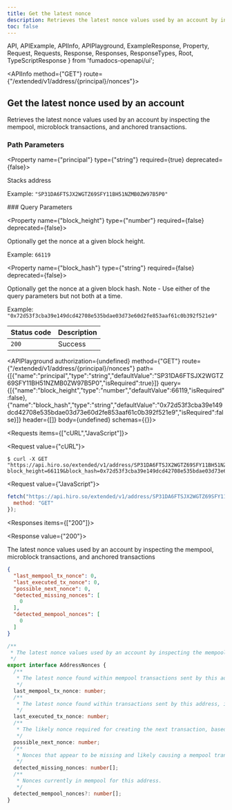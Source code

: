 ```yaml
---
title: Get the latest nonce
description: Retrieves the latest nonce values used by an account by inspecting the mempool and anchored transactions.
toc: false
---
```


  API,
  APIExample,
  APIInfo,
  APIPlayground,
  ExampleResponse,
  Property,
  Request,
  Requests,
  Response,
  Responses,
  ResponseTypes,
  Root,
  TypeScriptResponse
} from 'fumadocs-openapi/ui';

<Root baseUrl="https://api.hiro.so">

<API>

<APIInfo method={"GET"} route={"/extended/v1/address/{principal}/nonces"}>

## Get the latest nonce used by an account

Retrieves the latest nonce values used by an account by inspecting the mempool, microblock transactions, and anchored transactions.
### Path Parameters

<Property name={"principal"} type={"string"} required={true} deprecated={false}>

Stacks address

<span>Example: `"SP31DA6FTSJX2WGTZ69SFY11BH51NZMB0ZW97B5P0"`</span>

</Property>
### Query Parameters

<Property name={"block_height"} type={"number"} required={false} deprecated={false}>

Optionally get the nonce at a given block height.

<span>Example: `66119`</span>

</Property>

<Property name={"block_hash"} type={"string"} required={false} deprecated={false}>

Optionally get the nonce at a given block hash. Note - Use either of the query parameters but not both at a time.

<span>Example: `"0x72d53f3cba39e149dcd42708e535bdae03d73e60d2fe853aaf61c0b392f521e9"`</span>

</Property>

| Status code | Description |
| :------ | :------ |
| `200` | Success |

<APIPlayground authorization={undefined} method={"GET"} route={"/extended/v1/address/{principal}/nonces"} path={[{"name":"principal","type":"string","defaultValue":"SP31DA6FTSJX2WGTZ69SFY11BH51NZMB0ZW97B5P0","isRequired":true}]} query={[{"name":"block_height","type":"number","defaultValue":66119,"isRequired":false},{"name":"block_hash","type":"string","defaultValue":"0x72d53f3cba39e149dcd42708e535bdae03d73e60d2fe853aaf61c0b392f521e9","isRequired":false}]} header={[]} body={undefined} schemas={{}}>

</APIPlayground>

</APIInfo>

<APIExample>

<Requests items={["cURL","JavaScript"]}>

<Request value={"cURL"}>

```terminal
$ curl -X GET "https://api.hiro.so/extended/v1/address/SP31DA6FTSJX2WGTZ69SFY11BH51NZMB0ZW97B5P0/nonces?block_height=66119&block_hash=0x72d53f3cba39e149dcd42708e535bdae03d73e60d2fe853aaf61c0b392f521e9"
```

</Request>

<Request value={"JavaScript"}>

```js
fetch("https://api.hiro.so/extended/v1/address/SP31DA6FTSJX2WGTZ69SFY11BH51NZMB0ZW97B5P0/nonces?block_height=66119&block_hash=0x72d53f3cba39e149dcd42708e535bdae03d73e60d2fe853aaf61c0b392f521e9", {
  method: "GET"
});
```

</Request>

</Requests>

<Responses items={["200"]}>

<Response value={"200"}>

The latest nonce values used by an account by inspecting the mempool, microblock transactions, and anchored transactions

<ResponseTypes>

<ExampleResponse>

```json
{
  "last_mempool_tx_nonce": 0,
  "last_executed_tx_nonce": 0,
  "possible_next_nonce": 0,
  "detected_missing_nonces": [
    0
  ],
  "detected_mempool_nonces": [
    0
  ]
}
```

</ExampleResponse>

<TypeScriptResponse>

```ts
/**
 * The latest nonce values used by an account by inspecting the mempool, microblock transactions, and anchored transactions
 */
export interface AddressNonces {
  /**
   * The latest nonce found within mempool transactions sent by this address. Will be null if there are no current mempool transactions for this address.
   */
  last_mempool_tx_nonce: number;
  /**
   * The latest nonce found within transactions sent by this address, including unanchored microblock transactions. Will be null if there are no current transactions for this address.
   */
  last_executed_tx_nonce: number;
  /**
   * The likely nonce required for creating the next transaction, based on the last nonces seen by the API. This can be incorrect if the API's mempool or transactions aren't fully synchronized, even by a small amount, or if a previous transaction is still propagating through the Stacks blockchain network when this endpoint is called.
   */
  possible_next_nonce: number;
  /**
   * Nonces that appear to be missing and likely causing a mempool transaction to be stuck.
   */
  detected_missing_nonces: number[];
  /**
   * Nonces currently in mempool for this address.
   */
  detected_mempool_nonces?: number[];
}
```

</TypeScriptResponse>

</ResponseTypes>

</Response>

</Responses>

</APIExample>

</API>

</Root>
